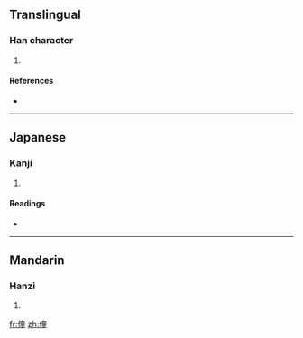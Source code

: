 ==Translingual==

===Han character===
{{Han char|rn=9|rad=人|as=09|sn=11|four=|canj=人大弓弓 (OKNN)}}

# {{defn|Han|sort=人09}}

====References====
* {{Han ref|kx=0111.170|dkj=00881|dj=0237.140|hdz=10188.100|uh=5067|ud=20583}}

----

==Japanese==

===Kanji===
{{ja-kanji|grade=|rs=人09}}

# {{defn|Japanese|sort=人09}}

====Readings====
* {{ja-readings|on=[[た]] (ta)|kun=[[はる]] (haru)}}

----

==Mandarin==

===Hanzi===
{{cmn-hanzi|pin=[[zhā]] ([[zha1]])|wg=cha<sup>1</sup>}}

# {{defn|Mandarin|sort=人09}}

[[fr:偧]]
[[zh:偧]]